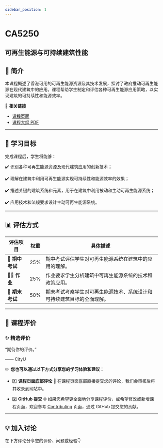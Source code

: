 ```yaml
---
sidebar_position: 1
---
```


# CA5250
## 可再生能源与可持续建筑性能

## **📘 简介**
本课程概述了香港可用的可再生能源资源及其技术发展，探讨了政府推动可再生能源在现代建筑中的应用。课程帮助学生制定和评估各种可再生能源应用策略，以实现建筑的可持续性和能源效率。

🔗 **相关链接**
- [课程页面](https://www.cityu.edu.hk/catalogue/pg/202425/course/CA5250.htm)
- [课程大纲 PDF](https://www.cityu.edu.hk/catalogue/pg/202425/course/CA5250.pdf)

---

## **🎯 学习目标**

完成课程后，学生将能够：

✔️ 识别各种可再生能源资源及现代建筑应用的创新技术；

✔️ 理解在建筑中利用可再生能源实现可持续性和能源效率的效果；

✔️ 描述关键的建筑系统和元素，用于在建筑中利用被动和主动可再生能源系统；

✔️ 应用技术和法规要求设计主动可再生能源系统。

---

## **📊 评估方式**

| **评估项目**          | **权重** | **具体描述**                                                                                       |
|----------------------|---------|---------------------------------------------------------------------------------------------------|
| **📝 期中考试**       | 25%     | 期中考试评估学生对可再生能源系统在建筑中的应用的理解。                                           |
| **🧑‍💻 作业**         | 25%     | 作业要求学生分析建筑中可再生能源系统的技术和政策应用。                                             |
| **📄 期末考试**       | 50%     | 期末考试考察学生对可再生能源技术、系统设计和可持续建筑目标的全面理解。                           |

---

## **💬 课程评价**

### ✨ **精选评价**
<div className={commentStyles.commentBox}>
    <p className={commentStyles.commentText}>
        “期待你的评价。”
    </p>
    <p className={commentStyles.commentAuthor}>—— CityU</p>
</div>

✏️ **您也可以通过以下方式分享您的学习体验和建议：**

- 1️⃣ **课程页面底部评论**
💬 在课程页面底部直接提交您的评论，我们会审核后将其收录到网站中。

- 2️⃣ **GitHub 提交**
🌐 如果您希望更全面地分享课程评价，或希望修改或新增课程页面，欢迎参考 [Contributing](https://penjc.github.io/cityU-navigator/contributing) 页面，通过 GitHub 提交您的贡献。

---

## **💡 加入讨论**

在下方评论分享您的评价、问题或经验👇
<Utterances />